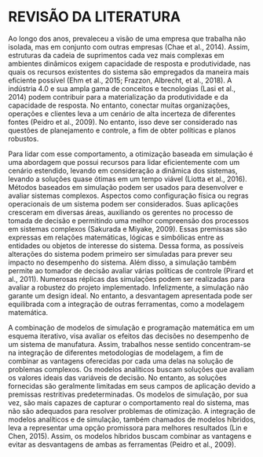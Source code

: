 # REVISÃO DA LITERATURA

Ao longo dos anos, prevaleceu a visão de uma empresa que trabalha não isolada, mas em conjunto com outras empresas (Chae et al., 2014). Assim, estruturas da cadeia de suprimentos cada vez mais complexas em ambientes dinâmicos exigem capacidade de resposta e produtividade, nas quais os recursos existentes do sistema são empregados da maneira mais eficiente possível (Ehm et al., 2015; Frazzon, Albrecht, et al., 2018). A indústria 4.0 e sua ampla gama de conceitos e tecnologias (Lasi et al., 2014) podem contribuir para a materialização da produtividade e da capacidade de resposta. No entanto, conectar muitas organizações, operações e clientes leva a um cenário de alta incerteza de diferentes fontes (Peidro et al., 2009). No entanto, isso deve ser considerado nas questões de planejamento e controle, a fim de obter políticas e planos robustos.


Para lidar com esse comportamento, a otimização baseada em simulação é uma abordagem que possui recursos para lidar eficientemente com um cenário estendido, levando em consideração a dinâmica dos sistemas, levando a soluções quase ótimas em um tempo viável (Liotta et al., 2016). Métodos baseados em simulação podem ser usados para desenvolver e avaliar sistemas complexos. Aspectos como configuração física ou regras operacionais de um sistema podem ser considerados. Suas aplicações cresceram em diversas áreas, auxiliando os gerentes no processo de tomada de decisão e permitindo uma melhor compreensão dos processos em sistemas complexos (Sakurada e Miyake, 2009). Essas premissas são expressas em relações matemáticas, lógicas e simbólicas entre as entidades ou objetos de interesse do sistema. Dessa forma, as possíveis alterações do sistema podem primeiro ser simuladas para prever seu impacto no desempenho do sistema. Além disso, a simulação também permite ao tomador de decisão avaliar várias políticas de controle (Pirard et al., 2011). Numerosas réplicas das simulações podem ser realizadas para avaliar a robustez do projeto implementado. Infelizmente, a simulação não garante um design ideal. No entanto, a desvantagem apresentada pode ser equilibrada com a integração de outras ferramentas, como a modelagem matemática.


A combinação de modelos de simulação e programação matemática em um esquema iterativo, visa avaliar os efeitos das decisões no desempenho de um sistema de manufatura. Assim, trabalhos nesse sentido concentram-se na integração de diferentes metodologias de modelagem, a fim de combinar as vantagens oferecidas por cada uma delas na solução de problemas complexos. Os modelos analíticos buscam soluções que avaliam os valores ideais das variáveis de decisão. No entanto, as soluções fornecidas são geralmente limitadas em seus campos de aplicação devido a premissas restritivas predeterminadas. Os modelos de simulação, por sua vez, são mais capazes de capturar o comportamento real do sistema, mas não são adequados para resolver problemas de otimização. A integração de modelos analíticos e de simulação, também chamados de modelos híbridos, leva a representar uma opção promissora para melhores resultados (Lin e Chen, 2015). Assim, os modelos híbridos buscam combinar as vantagens e evitar as desvantagens de ambas as ferramentas (Peidro et al., 2009).

